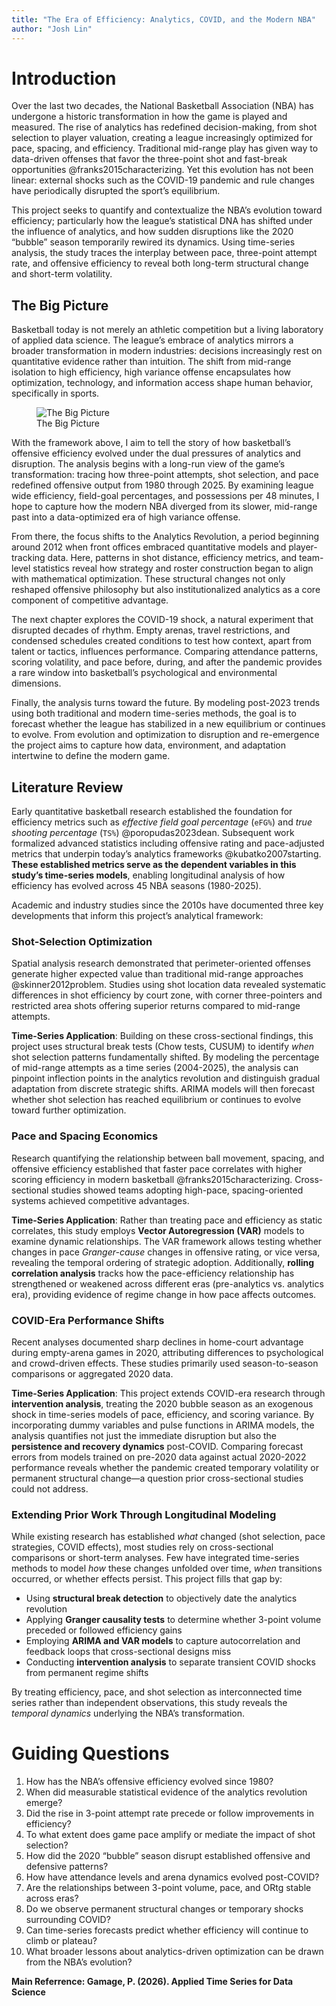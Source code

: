 ```yaml
---
title: "The Era of Efficiency: Analytics, COVID, and the Modern NBA"
author: "Josh Lin"
---
```

# Introduction

Over the last two decades, the National Basketball Association (NBA) has undergone a historic transformation in how the game is played and measured. The rise of analytics has redefined decision-making, from shot selection to player valuation, creating a league increasingly optimized for pace, spacing, and efficiency. Traditional mid-range play has given way to data-driven offenses that favor the three-point shot and fast-break opportunities @franks2015characterizing. Yet this evolution has not been linear: external shocks such as the COVID-19 pandemic and rule changes have periodically disrupted the sport’s equilibrium.

This project seeks to quantify and contextualize the NBA’s evolution toward efficiency; particularly how the league’s statistical DNA has shifted under the influence of analytics, and how sudden disruptions like the 2020 “bubble” season temporarily rewired its dynamics. Using time-series analysis, the study traces the interplay between pace, three-point attempt rate, and offensive efficiency to reveal both long-term structural change and short-term volatility.

## The Big Picture 

Basketball today is not merely an athletic competition but a living laboratory of applied data science. The league’s embrace of analytics mirrors a broader transformation in modern industries: decisions increasingly rest on quantitative evidence rather than intuition. The shift from mid-range isolation to high efficiency, high variance offense encapsulates how optimization, technology, and information access shape human behavior, specifically in sports. 

![The Big Picture](images/flowchart.png)

With the framework above, I aim to tell the story of how basketball’s offensive efficiency evolved under the dual pressures of analytics and disruption. The analysis begins with a long-run view of the game’s transformation: tracing how three-point attempts, shot selection, and pace redefined offensive output from 1980 through 2025. By examining league wide efficiency, field-goal percentages, and possessions per 48 minutes, I hope to capture how the modern NBA diverged from its slower, mid-range past into a data-optimized era of high variance offense.

From there, the focus shifts to the Analytics Revolution, a period beginning around 2012 when front offices embraced quantitative models and player-tracking data. Here, patterns in shot distance, efficiency metrics, and team-level statistics reveal how strategy and roster construction began to align with mathematical optimization. These structural changes not only reshaped offensive philosophy but also institutionalized analytics as a core component of competitive advantage.

The next chapter explores the COVID-19 shock, a natural experiment that disrupted decades of rhythm. Empty arenas, travel restrictions, and condensed schedules created conditions to test how context, apart from talent or tactics, influences performance. Comparing attendance patterns, scoring volatility, and pace before, during, and after the pandemic provides a rare window into basketball's psychological and environmental dimensions.

Finally, the analysis turns toward the future. By modeling post-2023 trends using both traditional and modern time-series methods, the goal is to forecast whether the league has stabilized in a new equilibrium or continues to evolve. From evolution and optimization to disruption and re-emergence the project aims to capture how data, environment, and adaptation intertwine to define the modern game.

## Literature Review

Early quantitative basketball research established the foundation for efficiency metrics such as *effective field goal percentage* (`eFG%`) and *true shooting percentage* (`TS%`) @poropudas2023dean. Subsequent work formalized advanced statistics including offensive rating and pace-adjusted metrics that underpin today's analytics frameworks @kubatko2007starting. **These established metrics serve as the dependent variables in this study's time-series models**, enabling longitudinal analysis of how efficiency has evolved across 45 NBA seasons (1980-2025).

Academic and industry studies since the 2010s have documented three key developments that inform this project's analytical framework:

### Shot-Selection Optimization

Spatial analysis research demonstrated that perimeter-oriented offenses generate higher expected value than traditional mid-range approaches @skinner2012problem. Studies using shot location data revealed systematic differences in shot efficiency by court zone, with corner three-pointers and restricted area shots offering superior returns compared to mid-range attempts.

**Time-Series Application**: Building on these cross-sectional findings, this project uses structural break tests (Chow tests, CUSUM) to identify *when* shot selection patterns fundamentally shifted. By modeling the percentage of mid-range attempts as a time series (2004-2025), the analysis can pinpoint inflection points in the analytics revolution and distinguish gradual adaptation from discrete strategic shifts. ARIMA models will then forecast whether shot selection has reached equilibrium or continues to evolve toward further optimization.

### Pace and Spacing Economics

Research quantifying the relationship between ball movement, spacing, and offensive efficiency established that faster pace correlates with higher scoring efficiency in modern basketball @franks2015characterizing. Cross-sectional studies showed teams adopting high-pace, spacing-oriented systems achieved competitive advantages.

**Time-Series Application**: Rather than treating pace and efficiency as static correlates, this study employs **Vector Autoregression (VAR)** models to examine dynamic relationships. The VAR framework allows testing whether changes in pace *Granger-cause* changes in offensive rating, or vice versa, revealing the temporal ordering of strategic adoption. Additionally, **rolling correlation analysis** tracks how the pace-efficiency relationship has strengthened or weakened across different eras (pre-analytics vs. analytics era), providing evidence of regime change in how pace affects outcomes.

### COVID-Era Performance Shifts

Recent analyses documented sharp declines in home-court advantage during empty-arena games in 2020, attributing differences to psychological and crowd-driven effects. These studies primarily used season-to-season comparisons or aggregated 2020 data.

**Time-Series Application**: This project extends COVID-era research through **intervention analysis**, treating the 2020 bubble season as an exogenous shock in time-series models of pace, efficiency, and scoring variance. By incorporating dummy variables and pulse functions in ARIMA models, the analysis quantifies not just the immediate disruption but also the **persistence and recovery dynamics** post-COVID. Comparing forecast errors from models trained on pre-2020 data against actual 2020-2022 performance reveals whether the pandemic created temporary volatility or permanent structural change—a question prior cross-sectional studies could not address.

### Extending Prior Work Through Longitudinal Modeling

While existing research has established *what* changed (shot selection, pace strategies, COVID effects), most studies rely on cross-sectional comparisons or short-term analyses. Few have integrated time-series methods to model *how* these changes unfolded over time, *when* transitions occurred, or whether effects persist. This project fills that gap by:

- Using **structural break detection** to objectively date the analytics revolution
- Applying **Granger causality tests** to determine whether 3-point volume preceded or followed efficiency gains
- Employing **ARIMA and VAR models** to capture autocorrelation and feedback loops that cross-sectional designs miss
- Conducting **intervention analysis** to separate transient COVID shocks from permanent regime shifts

By treating efficiency, pace, and shot selection as interconnected time series rather than independent observations, this study reveals the *temporal dynamics* underlying the NBA's transformation.

# Guiding Questions

1. How has the NBA’s offensive efficiency evolved since 1980?
2. When did measurable statistical evidence of the analytics revolution emerge?
3. Did the rise in 3-point attempt rate precede or follow improvements in efficiency?
4. To what extent does game pace amplify or mediate the impact of shot selection?
5. How did the 2020 “bubble” season disrupt established offensive and defensive patterns?
6. How have attendance levels and arena dynamics evolved post-COVID?
7. Are the relationships between 3-point volume, pace, and ORtg stable across eras?
8. Do we observe permanent structural changes or temporary shocks surrounding COVID?
9. Can time-series forecasts predict whether efficiency will continue to climb or plateau?
10. What broader lessons about analytics-driven optimization can be drawn from the NBA’s evolution?

**Main Referrence: Gamage, P. (2026). Applied Time Series for Data Science**